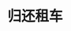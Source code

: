 # 归还租车
<ScDailyConversation />
<br />
<Dialog>
#### I'd like to return this car.
# OK. I'll do a quick [inspection/n.] of the car.
# There is a small [dent/n.] on the passenger side door.
# I don't see this dent listed in the rental agreement.
#### I'm sorry. I have no idea how the dent got there. Is this [covered/adj./2] by the insurance I bought?
# Let me check. Yes, you have a [collision/n.] damage [waiver/n.]. That should cover the cost of fixing the dent.
# Please sign on the dotted line to confirm you returned the car.
#### OK.
# Thank you and have a nice day.
</Dialog>
